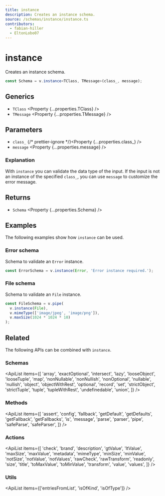 ```yaml
---
title: instance
description: Creates an instance schema.
source: /schemas/instance/instance.ts
contributors:
  - fabian-hiller
  - EltonLobo07
---
```



# instance

Creates an instance schema.

```ts
const Schema = v.instance<TClass, TMessage>(class_, message);
```

## Generics

- `TClass` <Property {...properties.TClass} />
- `TMessage` <Property {...properties.TMessage} />

## Parameters

- `class_` {/* prettier-ignore */}<Property {...properties.class_} />
- `message` <Property {...properties.message} />

### Explanation

With `instance` you can validate the data type of the input. If the input is not an instance of the specified `class_`, you can use `message` to customize the error message.

## Returns

- `Schema` <Property {...properties.Schema} />

## Examples

The following examples show how `instance` can be used.

### Error schema

Schema to validate an `Error` instance.

```ts
const ErrorSchema = v.instance(Error, 'Error instance required.');
```

### File schema

Schema to validate an `File` instance.

```ts
const FileSchema = v.pipe(
  v.instance(File),
  v.mimeType(['image/jpeg', 'image/png']),
  v.maxSize(1024 * 1024 * 10)
);
```

## Related

The following APIs can be combined with `instance`.

### Schemas

<ApiList
  items={[
    'array',
    'exactOptional',
    'intersect',
    'lazy',
    'looseObject',
    'looseTuple',
    'map',
    'nonNullable',
    'nonNullish',
    'nonOptional',
    'nullable',
    'nullish',
    'object',
    'objectWithRest',
    'optional',
    'record',
    'set',
    'strictObject',
    'strictTuple',
    'tuple',
    'tupleWithRest',
    'undefinedable',
    'union',
  ]}
/>

### Methods

<ApiList
  items={[
    'assert',
    'config',
    'fallback',
    'getDefault',
    'getDefaults',
    'getFallback',
    'getFallbacks',
    'is',
    'message',
    'parse',
    'parser',
    'pipe',
    'safeParse',
    'safeParser',
  ]}
/>

### Actions

<ApiList
  items={[
    'check',
    'brand',
    'description',
    'gtValue',
    'ltValue',
    'maxSize',
    'maxValue',
    'metadata',
    'mimeType',
    'minSize',
    'minValue',
    'notSize',
    'notValue',
    'notValues',
    'rawCheck',
    'rawTransform',
    'readonly',
    'size',
    'title',
    'toMaxValue',
    'toMinValue',
    'transform',
    'value',
    'values',
  ]}
/>

### Utils

<ApiList items={['entriesFromList', 'isOfKind', 'isOfType']} />

